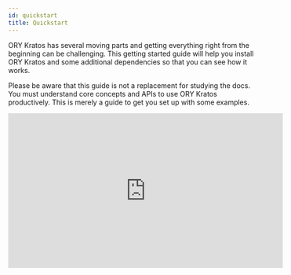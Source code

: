 ```yaml
---
id: quickstart
title: Quickstart
---
```



ORY Kratos has several moving parts and getting everything right from the
beginning can be challenging. This getting started guide will help you install
ORY Kratos and some additional dependencies so that you can see how it works.

Please be aware that this guide is not a replacement for studying the docs. You
must understand core concepts and APIs to use ORY Kratos productively. This is
merely a guide to get you set up with some examples.

<iframe
  width="560"
  height="315"
  src="https://www.youtube.com/embed/5t1Zr_zJc7E"
  frameborder="0"
  allowfullscreen
/>

## Use Case: Application Login and Registration

This section gives you some context on what we want to achieve and what tools we
need for that. You will also learn about the network set up we picked for this
guide.

This quickstart guide operates on the assumption that we are writing a NodeJS
app called **SecureApp**. This app is using nothing fancy - some ExpressJS and a
bit of HTML Templating using Handlebars. We do want to use TypeScript, but only
because it's more readable - not because we're doing anything out of the
ordinary!

You could pick any technology here, of course. This works with Swift, ReactJS,
or Angular (client side) as well as with PHP, Ruby, Python, Java (server side) -
you name it! We picked NodeJS + TypeScript because we believe it is the easiest
to understand, and because JavaScript and NodeJS are universally understood and
easy to install.

We know that SecureApp will need to have some type of dashboard and that it
needs users. Therefore, we need:

- Login
- Logout
- Registration
- Profile management ("update first name", "update avatar", etc.)
- Credentials Management ("add a new recovery email", "change password", etc.)
- Account Recovery ("password reset")
- Two Factor Authentication with Google Authenticator
- "Sign in with Google" and "Sign in with GitHub"

and of course:

- A dashboard that shows "Hello {{ firstName }} {{ lastName }}, your birthday is
  on {{ birthday }}!" which is only visible when the user is signed in.

## Setup

As you might already know, ORY Kratos is API-only; it does not have a UI or HTML
templating engine. We will implement all the user-facing UIs like "dashboard",
"login", and "registration" in our NodeJS SecureApp!

To ensure that no one can access the dashboard without prior authentication
(login), we can use a small piece of code (here ExpressJS) to do that:

```js
// Import the ORY Kratos SDK. SDKs are available for all popular programming
// languages! We will add examples for other programming languages here soon.
import { AdminApi, PublicApi } from '@oryd/kratos-client'

const publicEndpoint = new PublicApi('https://public.ory-kratos')
const adminEndpoint = new AdminApi('https://admin.ory-kratos')

const needsLogin = (req, res, next) => {
  new publicEndpoint.whoami(req)
    .then(({ body }) => {
      req.user = { session: body }
      next()
    })
    .catch(() => {
      res.redirect('/login')
    })
}

// You can use `needsLogin` as a middleware for Express or any other web framework:
//   import express from 'express'
//   const app = express()
//
//   app.get("/dashboard", needsLogin, dashboard)
//
```

:::info

ORY Kratos is not just an API: it uses cookies, HTTP redirects, anti-CSRF tokens
and more so you don't have to.

:::

Because our SecureApp and ORY Kratos need to share cookies, in order for
anti-CSRF tokens and login sessions to work, we will set up a path which
forwards requests to ORY Kratos' Public API so that both SecureApp and ORY
Kratos have the same hostname.

If an HTTP request is made to

```
https://my-secureapp/.ory/kratos/public/self-service/browser/flows/login
```

we forward the request (like a proxy) to

```
https://public.ory-kratos/self-service/browser/flows/login
```

and pipe the response back to the initial HTTP Request:

```js
import express from 'express'
import request from 'request'
const app = express()

const pathPrefix = '/.ory/kratos/public'
app.use(pathPrefix + '/', (req, res) => {
  const url = 'https://public.ory-kratos' + req.url.replace(pathPrefix, '')

  // Uses the `request` library to forward the request to ORY Kratos
  req.pipe(request(url, { followRedirect: false })).pipe(res)
})

// ...
// app.get("/dashboard", needsLogin, dashboard)
// ...
```

ORY Kratos does not ship with an administrative user interface. You must
implement that yourself or choose the ORY Cloud offering (to be announced). In
this quickstart we will use ORY Kratos' CLI to interact with ORY Kratos' APIs.

The quickstart also comes with [MailSlurper](https://mailslurper.com), a mock
SMTP server the demo uses to show how email verification works.

### Clone ORY Kratos and Run it in Docker

To get this example working, you will need Git,
[Docker](https://docs.docker.com/get-docker/), and
[Docker Compose](https://docs.docker.com/compose/install/) installed on your
system. No other dependencies are required. Before you start, make sure that
Docker has enough disk space.

:::tip

This tutorial uses Docker-Compose volumes which have reported to run out of disk
space. Check the remaining disk space using `docker system df`. If the volumes
are above the 85% threshold,
[prune old Docker objects](https://docs.docker.com/config/pruning/) before you
start!

:::

:::tip

If you encounter build errors (e.g. network timeout), make sure that the network
is running correctly and run `make docker` again. If the problem persists, feel
free to [open an issue](https://github.com/zzpu/ums/issues/new/choose).

:::

Let's clone ORY Kratos and run `docker-compose`:

```shell script
git clone https://github.com/zzpu/ums.git
cd kratos
git checkout v0.4.6-alpha.1

docker pull oryd/kratos:latest-sqlite
docker pull oryd/kratos-selfservice-ui-node:latest
docker-compose -f quickstart.yml -f quickstart-standalone.yml up --build --force-recreate
```

This might take a minute or two. Once the output slows down and logs indicate a
healthy system you're ready to roll! A healthy system will show something along
the lines of (the order of messages might be reversed):

```
kratos_1 | time="2020-01-20T14:52:13Z" level=info msg="Starting the admin httpd on: 0.0.0.0:4434"
kratos_1 | time="2020-01-20T14:52:13Z" level=info msg="Starting the public httpd on: 0.0.0.0:4433"
```

:::note

There are two important factors to get a fully functional system:

- You need to make sure that ports `4455`, `4433`, `4434`, and `4436`&nbsp;
  [are free](https://serverfault.com/questions/309052/check-if-port-is-open-or-closed-on-a-linux-server).
- Make sure to always use `127.0.0.1` as the hostname; never use `localhost`!
  This is important because browsers treat these two as separate domains and
  will therefore have issues with setting and using cookies correctly.

:::

You might notice that no database is being used in this example. ORY Kratos
supports SQLite, PostgreSQL, MySQL, and CockroachDB as database backends. For
the quickstart, we're mounting a persistent volume to store the SQLite database
in.

Future guides will explain how to set up a production system.

### Network Architecture

This demo makes use of several services:

1. [ORY Kratos](https://github.com/zzpu/ums)

- Public ("Browser") API (port 4433)
- Admin API (port 4434) - This is only made public so we can test via the CLI.

2. [SecureApp](http://github.com/zzpu/ums-selfservice-ui-node)

- Public (port 4455) - an example application written in NodeJS that implements
  the login, registration, logout, dashboard, and other UIs.

3. [MailSlurper](https://github.com/mailslurper)

- Public (port 4436) - a development SMTP server which ORY Kratos will use to
  send emails.

:::note

ORY Kratos' Public ("Browser") and Admin APIs are exactly the same, except the
Public API will make use of extra browser-related security features. All
requests from a web browser should use ORY Kratos' Public API, while everything
else should use the Admin API.

:::

To better understand the application architecture, let's take a look at the
network configuration. This assumes that you have at least some understanding of
how Docker networks work:

<Mermaid
  chart={`
graph TD
subgraph hn[Host Network]
    B[Browser]
    B-->|Can access URLs via 127.0.0.1:4455|OKPHN
    B-->|Can access UI via 127.0.0.1:4436|SMTPUI
    OKPHN([SecureApp exposed at :4455])
    SMTPUI([MailSlurper UI exposed at :4436])
end
subgraph dn["Internal Docker Network (intranet)"]
    OKPHN-.->SA
    SMTPUI-.->SMTP
    SA-->|Proxies URLs /.ory/kratos/public/* to|OK
    SA-->|Talks to and validates login sessions using|OK
    OK-->|Sends mail via|SMTP
    OK[ORY Kratos]
    SA["SecureApp (ORY Kratos SelfService UI Node Example)"]
    SMTP["SMTP Server (MailSlurper)"]
end
`}
/>

In order to avoid common cross-domain issues with cookies, we're proxying
requests to ORY Kratos' Public API so that all requests come from the same
hostname.

## Perform Registration, Login, and Logout

Enough theory, it's time to get this thing going! Let's start by trying to open
the dashboard - **go to
[127.0.0.1:4455/dashboard](http://127.0.0.1:4455/dashboard)**.

You should notice that you're ending up at the login endpoint instead of the
dashboard:

<p>
  <img
    alt="Login screen of your secured app"
    src={useBaseUrl('img/docs/secureapp-login.png')}
  />
</p>

Looking at the network stack, you can see two redirects happening:

<p>
  <img
    alt="Network trace of your secured app"
    src={useBaseUrl('img/docs/secureapp-login-ntrace.png')}
  />
</p>

Here's a play-by-play of what happened:

1. SecureApp used the ORY Kratos JavaScript language client to
   [guard the `/dashboard`](https://github.com/zzpu/ums-selfservice-ui-node/blob/v0.4.6-alpha.1/src/index.ts#L111)
   route. The ORY Kratos client checked the cookies from the request and saw you
   were not logged in.
2. The route guard redirected you from `/dashboard` to `/auth/login`. ORY
   Kratos' browser API requires a `request-id` in order to log you in. It looked
   for this ID in the URL as a query parameter but
   [couldn't find it](https://github.com/zzpu/ums-selfservice-ui-node/blob/2f097b519644d2663e277398213aaa1103b74cf9/src/routes/auth.ts#L26),
   so it decided to generate one for you.
3. `/auth/login` redirected you to
   `/.ory/kratos/public/self-service/browser/flows/login`, which is one of ORY
   Kratos' APIs used for logging in browser-based applications. This route is
   just forwarded from SecureApp to ORY Kratos.
4. ORY Kratos performed some security checks, prepared form data, created a
   `csrf_token`, and redirected the browser to
   `/auth/login?request=<request-id>`.
5. SecureApp handled the `/auth/login` route, found the `request-id` in the URL
   query parameter, and used it to make an HTTP request to
   `http://kratos:4434/self-service/browser/flows/requests/login?request=<request-id>`.
   Notice the URI is `kratos:4434` because SecureApp is making a server-side
   HTTP request via Docker's private network to ORY Kratos' Admin API.
6. ORY Kratos responded with data which SecureApp used to render the HTML login
   form.

:::note

Your rendered login form should be a standard HTML `<form>`. AJAX requests will
not work!

:::

Because we exposed ORY Kratos' Admin API on port `4434` of our host, we can use
`curl` to see what ORY Kratos responds with. Try visiting
`http://127.0.0.1:4455/auth/login`, copying the generated `request-id`, and
making the request yourself:

```shell script
$ curl "http://127.0.0.1:4434/self-service/browser/flows/requests/login?request=<request-id>" | jq
{
  "id": "4392b0ef-647a-4cf8-8045-57917b98e406",
  "expires_at": "2020-05-15T21:23:41.3220299Z",
  "issued_at": "2020-05-15T21:13:41.3220454Z",
  "request_url": "http://kratos:4433/self-service/browser/flows/login",
  "methods": {
    "oidc": {
      "method": "oidc",
      "config": {
        "action": "http://127.0.0.1:4455/.ory/kratos/public/self-service/browser/flows/registration/strategies/oidc/auth/4392b0ef-647a-4cf8-8045-57917b98e406",
        "method": "POST",
        "fields": [
          {
            "name": "csrf_token",
            "type": "hidden",
            "required": true,
            "value": "L3SmxtBF71wd6QLOqIdHbhg9OTLRrxyXm1LVWRfPlUAdxwNKwpy9wPe/pKtJqnpqnAB8ZfZp5yJypVTk+7wRuA=="
          }
        ]
      }
    },
    "password": {
      "method": "password",
      "config": {
        "action": "http://127.0.0.1:4455/.ory/kratos/public/self-service/browser/flows/login/strategies/password?request=4392b0ef-647a-4cf8-8045-57917b98e406",
        "method": "POST",
        "fields": [
          {
            "name": "identifier",
            "type": "text",
            "required": true,
            "value": ""
          },
          {
            "name": "password",
            "type": "password",
            "required": true
          },
          {
            "name": "csrf_token",
            "type": "hidden",
            "required": true,
            "value": "L3SmxtBF71wd6QLOqIdHbhg9OTLRrxyXm1LVWRfPlUAdxwNKwpy9wPe/pKtJqnpqnAB8ZfZp5yJypVTk+7wRuA=="
          }
        ]
      }
    }
  },
  "forced": false
}
```

This flow also works with Single Page Apps (SPA) and frameworks like Angular or
ReactJS. For more details about the specific flows (login, registration, logout,
etc.), head over to the [concept](concepts/index.md) chapter.

Let's move on to the next flow - registration! Click on "Register new account",
which initiates a flow similar to the one we just used:

<p>
  <img
    alt="Registration screen of your secured app"
    src={useBaseUrl('img/docs/secureapp-registration.png')}
  />
</p>

The network trace should look familiar by now:

<p>
  <img
    alt="Registration with network trace screen of your secured app"
    src={useBaseUrl('img/docs/secureapp-registration-ntrace.png')}
  />
</p>

If we try to sign up using a password like `123456`, Krato's password policy
will complain:

<p>
  <img
    alt="Registration with network trace screen of your secured app"
    src={useBaseUrl('img/docs/secureapp-registration-pwpolicy.png')}
  />
</p>

The error message is coming directly from ORY Kratos' Admin API:

```shell script
$ curl "http://127.0.0.1:4434/self-service/browser/flows/requests/registration?request=<request-id>" | jq
{
  "id": "53e4b68a-5f85-4e41-997f-d8d1f4113f0d",
  "expires_at": "2020-05-15T21:48:38.5044374Z",
  "issued_at": "2020-05-15T21:38:38.5044557Z",
  "request_url": "http://kratos:4433/self-service/browser/flows/registration",
  "methods": {
    "oidc": {
      "method": "oidc",
      "config": {
        "action": "http://127.0.0.1:4455/.ory/kratos/public/self-service/browser/flows/registration/strategies/oidc/auth/53e4b68a-5f85-4e41-997f-d8d1f4113f0d",
        "method": "POST",
        "fields": [
          {
            "name": "csrf_token",
            "type": "hidden",
            "required": true,
            "value": "tZUvp+2dSThQr0uklkfgWPRtPiYEyZQlBItc2RcIYdSHJoor/0QbpLr57cF3at1ccFB7cSMPb5DtfN1k+3vlLA=="
          }
        ]
      }
    },
    "password": {
      "method": "password",
      "config": {
        "action": "http://127.0.0.1:4455/.ory/kratos/public/self-service/browser/flows/registration/strategies/password?request=53e4b68a-5f85-4e41-997f-d8d1f4113f0d",
        "method": "POST",
        "fields": [
          {
            "name": "csrf_token",
            "type": "hidden",
            "required": true,
            "value": "M0/Koo7AEdU6O/FqfFP5uPxTCSTeiCvI1Wms37ZKsyIB/G8unBlDSdBtVw+dfsS8eG5Mc/lO0H08ni1iWjk32g=="
          },
          {
            "name": "password",
            "type": "password",
            "required": true,
            "errors": [
              {
                "message": "the password does not fulfill the password policy because: the password has been found in at least 23547453 data breaches and must no longer be used."
              }
            ]
          },
          {
            "name": "traits.email",
            "type": "text",
            "required": false,
            "value": "hello@ory.sh"
          }
        ]
      }
    }
  }
}
```

Setting a password that doesn't violate these policies, we will be immediately
redirected to the dashboard:

<p>
  <img
    alt="SecureApp Dashboard"
    src={useBaseUrl('img/docs/secureapp-dashboard.png')}
  />
</p>

By clicking the "logout" icon in the top right, you will be redirected to the
login screen again where you will be able to use your credentials to log back in
again. Exciting!

### Understanding How Login and Registration Works

Head over to the [Self-Service Flows Chapter](self-service.mdx) for
an in-depth explanation of how each individual flow works.

### Email Verification

As you've signed up, an email was sent to the email address you used. Because
the quickstart uses a fake SMTP server, the email did not arrive in your inbox.
You can retrieve the email however by opening the MailSlurper UI at
[127.0.0.1:4436](http://127.0.0.1:4436).

You should see something like this:

<p>
  <img
    alt="User Email Verification"
    src={useBaseUrl('img/docs/mailslurper-quickstart.png')}
  />
</p>

If not, hard refresh the tab or click on the home icon in the menu bar.

Next, click the verification link. You will end up at the dashboard, with a
verified email address (check the `verified` and `verified_at` field in the JSON
response):

<p>
  <img
    alt="SecureApp Dashboard"
    src={useBaseUrl('img/docs/secureapp-verified-dashboard.png')}
  />
</p>

To re-request the verification email, fill out the form at
[127.0.0.1:4455/verify](http://127.0.0.1:4455/verify).

To learn more about verification recovery, head over to the
[Email and Phone Verification and Account Activation Documentation](self-service/flows/verify-email-account-activation.mdx).

### Account Recovery

The quickstart has account recovery enabled. To recover an account, log out and
click on "Recover account":

<p>
  <img
    alt="Click on 'recover account'"
    src={useBaseUrl('img/docs/quickstart-recover-i.png')}
  />
</p>

The next screen shows a HTML form where you enter your email address:

<p>
  <img
    alt="Enter your email address"
    src={useBaseUrl('img/docs/quickstart-recover-ii.png')}
  />
</p>

Hit "submit" and check the emails for the account recovery message:

<p>
  <img
    alt="Check your email for the password reset email"
    src={useBaseUrl('img/docs/quickstart-recover-iii.png')}
  />
</p>

Click the link, and change your password:

<p>
  <img
    alt="Change your password"
    src={useBaseUrl('img/docs/quickstart-recover-iv.png')}
  />
</p>

You are now able to sign in with the new password. To learn more about account
recovery, head over to the
[Account Recovery Documentation](self-service/flows/account-recovery.mdx).

#### Configuration

You can find all configuration files used for this quickstart guide in
[`./contrib/quickstart/kratos`](https://github.com/zzpu/ums/tree/v0.4.6-alpha.1/contrib/quickstart/kratos/email-password)
,
[`./quickstart.yml`](https://github.com/zzpu/ums/blob/v0.4.6-alpha.1/quickstart.yml),
and
[`./quickstart-standalone.yml`](https://github.com/zzpu/ums/blob/v0.4.6-alpha.1/quickstart-standalone.yml).
To understand what each of those configuration files does, consult the other
chapters of this documentation.

:::note

To get a minimal version of ORY Kratos running, you need to set configuration
values for
[`identity.default_schema_url`](https://github.com/zzpu/ums/blob/v0.4.6-alpha.1/contrib/quickstart/kratos/email-password/.kratos.yml#L67)
and
[`DSN`](https://github.com/zzpu/ums/blob/v0.4.6-alpha.1/quickstart.yml#L42).
You should also configure
[`selfservice.flows.*.ui_url`](https://github.com/zzpu/ums/blob/v0.4.6-alpha.1/contrib/quickstart/kratos/email-password/.kratos.yml#L40)
or else Kratos will use fallback URLs.

:::

In the future, this guide will support more use cases such as:

- GitHub to login and registration

## Cleaning Up Docker

To clean everything up, you need to bring down the Docker Compose environment
and remove all mounted volumes.

```shell script
docker-compose -f quickstart.yml down -v
docker-compose -f quickstart.yml rm -fsv
```
